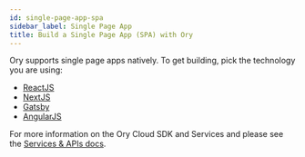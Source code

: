 ```yaml
---
id: single-page-app-spa
sidebar_label: Single Page App
title: Build a Single Page App (SPA) with Ory
---
```


Ory supports single page apps natively. To get building, pick the technology you
are using:

- [ReactJS](./other-languages.mdx)
- [NextJS](./other-languages.mdx)
- [Gatsby](./other-languages.mdx)
- [AngularJS](./other-languages.mdx)

For more information on the Ory Cloud SDK and Services and please see the
[Services & APIs docs](../concepts/services-api.mdx).
